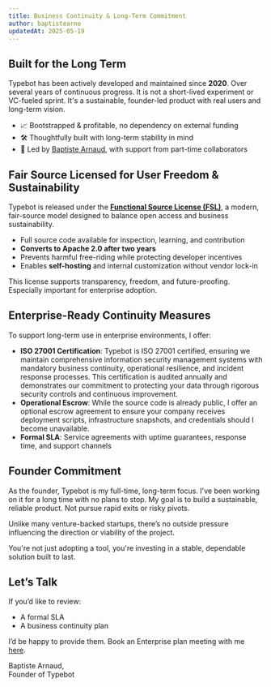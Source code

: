 ```yaml
---
title: Business Continuity & Long-Term Commitment
author: baptistearno
updatedAt: 2025-05-19
---
```


## Built for the Long Term

Typebot has been actively developed and maintained since **2020**. Over several years of continuous progress. It is not a short-lived experiment or VC-fueled sprint. It's a sustainable, founder-led product with real users and long-term vision.

- 📈 Bootstrapped & profitable, no dependency on external funding
- 🛠 Thoughtfully built with long-term stability in mind
- 👤 Led by [Baptiste Arnaud](https://www.linkedin.com/in/baptistearno), with support from part-time collaborators

## Fair Source Licensed for User Freedom & Sustainability

Typebot is released under the [**Functional Source License (FSL)**](https://docs.typebot.io/self-hosting/get-started#license-requirements), a modern, fair-source model designed to balance open access and business sustainability.

- Full source code available for inspection, learning, and contribution
- **Converts to Apache 2.0 after two years**
- Prevents harmful free-riding while protecting developer incentives
- Enables **self-hosting** and internal customization without vendor lock-in

This license supports transparency, freedom, and future-proofing. Especially important for enterprise adoption.

## Enterprise-Ready Continuity Measures

To support long-term use in enterprise environments, I offer:

- **ISO 27001 Certification**: Typebot is ISO 27001 certified, ensuring we maintain comprehensive information security management systems with mandatory business continuity, operational resilience, and incident response processes. This certification is audited annually and demonstrates our commitment to protecting your data through rigorous security controls and continuous improvement.
- **Operational Escrow**: While the source code is already public, I offer an optional escrow agreement to ensure your company receives deployment scripts, infrastructure snapshots, and credentials should I become unavailable.
- **Formal SLA**: Service agreements with uptime guarantees, response time, and support channels

## Founder Commitment

As the founder, Typebot is my full-time, long-term focus. I've been working on it for a long time with no plans to stop. My goal is to build a sustainable, reliable product. Not pursue rapid exits or risky pivots.

Unlike many venture-backed startups, there’s no outside pressure influencing the direction or viability of the project.

You're not just adopting a tool, you're investing in a stable, dependable solution built to last.

## Let’s Talk

If you’d like to review:

- A formal SLA
- A business continuity plan

I’d be happy to provide them. Book an Enterprise plan meeting with me [here](https://typebot.io/enterprise-lead-form).

Baptiste Arnaud,<br />Founder of Typebot
